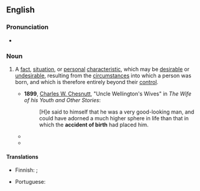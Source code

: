 ==English==

===Pronunciation===
* {{audio|en|en-au-accident of birth.ogg|Audio (AU)}}

===Noun===
{{en-noun|accidents of birth}}

# {{lb|en|idiomatic}} A [[fact]], [[situation]], or [[personal]] [[characteristic]], which may be [[desirable]] or [[undesirable]], resulting from the [[circumstance]]s into which a person was born, and which is therefore entirely beyond their [[control]].
#* '''1899''', [[w:Charles W. Chesnutt|Charles W. Chesnutt]], "Uncle Wellington's Wives" in ''The Wife of his Youth and Other Stories'':
#*: [H]e said to himself that he was a very good-looking man, and could have adorned a much higher sphere in life than that in which the '''accident of birth''' had placed him.
#* {{quote-text|en|year=1910|author=[[w:William MacLeod Raine|William MacLeod Raine]]|title=A Texas Ranger|chapter=4
|passage="You're no brother of mine," she broke in. "At most it is an '''accident of birth''' I disown. I'll have no relationship with you of any sort."}}
#* {{quote-text|en|year=1915|author=[[w:Rex Ellingwood Beach|Rex Ellingwood Beach]]|title=Heart of the Sunset|chapter=9
|passage=An '''accident of birth''' had made him a citizen of the United States—his father having owned a ranch which lay north instead of south of the Rio Grande.}}

====Translations====
{{trans-top|situation or characteristic resulting from birth}}
* Finnish: {{t|fi|syntymävamma}} {{qualifier|negative}}; {{t|fi|syntymälahja}} {{qualifier|positive}}
{{trans-mid}}
* Portuguese: {{t|pt|acidente de percurso}}
{{trans-bottom}}